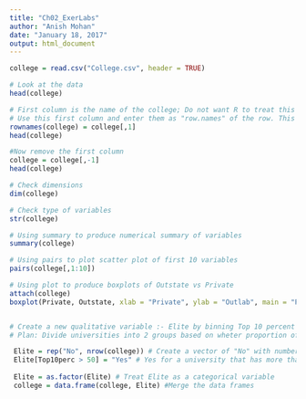 ```yaml
---
title: "Ch02_ExerLabs"
author: "Anish Mohan"
date: "January 18, 2017"
output: html_document
---
```



```r
college = read.csv("College.csv", header = TRUE)

# Look at the data
head(college)

# First column is the name of the college; Do not want R to treat this as data. 
# Use this first column and enter them as "row.names" of the row. This implies that R has given each row a name corresponding to appropriate university
rownames(college) = college[,1]
head(college)

#Now remove the first column
college = college[,-1]
head(college)

# Check dimensions
dim(college)

# Check type of variables
str(college)

# Using summary to produce numerical summary of variables
summary(college)

# Using pairs to plot scatter plot of first 10 variables
pairs(college[,1:10])

# Using plot to produce boxplots of Outstate vs Private
attach(college)
boxplot(Private, Outstate, xlab = "Private", ylab = "Outlab", main = "Private vs Outlab")


# Create a new qualitative variable :- Elite by binning Top 10 percent (Top10perc variable)
# Plan: Divide universities into 2 groups based on wheter proportion of students coming from the top 10% of their high school exceeds 50%

 Elite = rep("No", nrow(college)) # Create a vector of "No" with number of rows = nrow of college
 Elite[Top10perc > 50] = "Yes" # Yes for a university that has more than 50% students who were in top 10 percentile of thier class
 
 Elite = as.factor(Elite) # Treat Elite as a categorical variable
 college = data.frame(college, Elite) #Merge the data frames
```


```r

```

